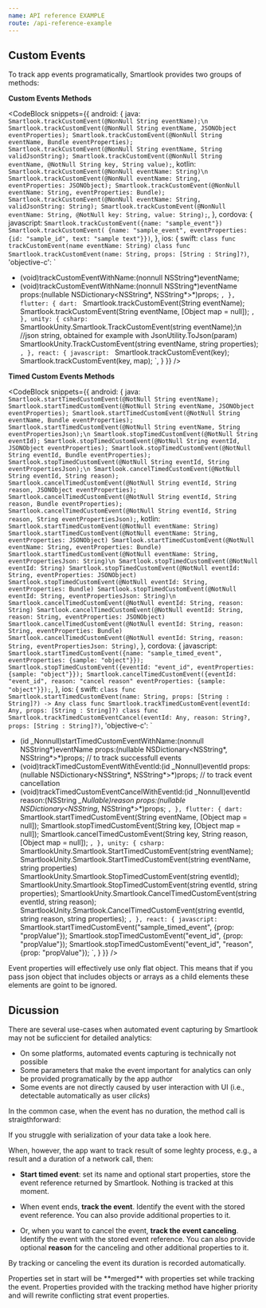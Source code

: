 ```yaml
---
name: API reference EXAMPLE
route: /api-reference-example
---
```


## Custom Events

To track app events programatically, Smartlook provides two groups of methods:

**Custom Events Methods**

<CodeBlock
  snippets={{
    android: {
      java: `
Smartlook.trackCustomEvent(@NonNull String eventName);\n 
Smartlook.trackCustomEvent(@NonNull String eventName, JSONObject eventProperties);
Smartlook.trackCustomEvent(@NonNull String eventName, Bundle eventProperties);
Smartlook.trackCustomEvent(@NonNull String eventName, String validJsonString);
Smartlook.trackCustomEvent(@NonNull String eventName, @NotNull String key, String value);
      `,
      kotlin: `
Smartlook.trackCustomEvent(@NonNull eventName: String)\n
Smartlook.trackCustomEvent(@NonNull eventName: String, eventProperties: JSONObject);
Smartlook.trackCustomEvent(@NonNull eventName: String, eventProperties: Bundle);
Smartlook.trackCustomEvent(@NonNull eventName: String, validJsonString: String);
Smartlook.trackCustomEvent(@NonNull eventName: String, @NotNull key: String, value: String);
      `,
    },
    cordova: {
      javascript: `
Smartlook.trackCustomEvent({name: "sample_event"})
Smartlook.trackCustomEvent( {name: "sample_event", eventProperties: {id: "sample_id", text: "sample text"}})
      `,
    },
    ios: {
      swift: `
class func trackCustomEvent(name eventName: String)
class func Smartlook.trackCustomEvent(name: String, props: [String : String]?)
`,
      'objective-c': `
+ (void)trackCustomEventWithName:(nonnull NSString*)eventName;
+ (void)trackCustomEventWithName:(nonnull NSString*)eventName props:(nullable NSDictionary<NSString*, NSString*>*)props;
      `,
    },
    flutter: {
    dart: `
Smartlook.trackCustomEvent(String eventName);
Smartlook.trackCustomEvent(String eventName, [Object map = null]);
`,
  },
  unity: {
    csharp: `
SmartlookUnity.Smartlook.TrackCustomEvent(string eventName);\n
//json string, obtained for example with JsonUtility.ToJson(param)
SmartlookUnity.TrackCustomEvent(string eventName, string properties);
`,
  },
  react: {
    javascript: `
Smartlook.trackCustomEvent(key);
Smartlook.trackCustomEvent(key, map);
`,
  }
  }}
/>

**Timed Custom Events Methods**

<CodeBlock
  snippets={{
    android: {
      java: `
Smartlook.startTimedCustomEvent(@NotNull String eventName);
Smartlook.startTimedCustomEvent(@NotNull String eventName, JSONObject eventProperties);
Smartlook.startTimedCustomEvent(@NotNull String eventName, Bundle eventProperties);
Smartlook.startTimedCustomEvent(@NotNull String eventName, String eventPropertiesJson);\n
Smartlook.stopTimedCustomEvent(@NotNull String eventId);
Smartlook.stopTimedCustomEvent(@NotNull String eventId, JSONObject eventProperties);
Smartlook.stopTimedCustomEvent(@NotNull String eventId, Bundle eventProperties);
Smartlook.stopTimedCustomEvent(@NotNull String eventId, String eventPropertiesJson);\n
Smartlook.cancelTimedCustomEvent(@NotNull String eventId, String reason);
Smartlook.cancelTimedCustomEvent(@NotNull String eventId, String reason, JSONObject eventProperties);
Smartlook.cancelTimedCustomEvent(@NotNull String eventId, String reason, Bundle eventProperties);
Smartlook.cancelTimedCustomEvent(@NotNull String eventId, String reason, String eventPropertiesJson);
      `,
      kotlin: `
Smartlook.startTimedCustomEvent(@NotNull eventName: String)
Smartlook.startTimedCustomEvent(@NotNull eventName: String, eventProperties: JSONObject)
Smartlook.startTimedCustomEvent(@NotNull eventName: String, eventProperties: Bundle)
Smartlook.startTimedCustomEvent(@NotNull eventName: String, eventPropertiesJson: String)\n
Smartlook.stopTimedCustomEvent(@NotNull eventId: String)
Smartlook.stopTimedCustomEvent(@NotNull eventId: String, eventProperties: JSONObject)
Smartlook.stopTimedCustomEvent(@NotNull eventId: String, eventProperties: Bundle)
Smartlook.stopTimedCustomEvent(@NotNull eventId: String, eventPropertiesJson: String)\n
Smartlook.cancelTimedCustomEvent(@NotNull eventId: String, reason: String)
Smartlook.cancelTimedCustomEvent(@NotNull eventId: String, reason: String, eventProperties: JSONObject)
Smartlook.cancelTimedCustomEvent(@NotNull eventId: String, reason: String, eventProperties: Bundle)
Smartlook.cancelTimedCustomEvent(@NotNull eventId: String, reason: String, eventPropertiesJson: String)
      `,
    },
    cordova: {
      javascript: `
Smartlook.startTimedCustomEvent({name: "sample_timed_event", eventProperties: {sample: "object"}});
Smartlook.stopTimedCustomEvent({eventId: "event_id", eventProperties: {sample: "object"}});
Smartlook.cancelTimedCustomEvent({eventId: "event_id", reason: "cancel reason" eventProperties: {sample: "object"}});
      `,
    },
    ios: {
      swift: `
class func Smartlook.startTimedCustomEvent(name: String, props: [String : String]?) -> Any
class func Smartlook.trackTimedCustomEvent(eventId: Any, props: [String : String]?)
class func Smartlook.trackTimedCustomEventCancel(eventId: Any, reason: String?, props: [String : String]?)
`,
      'objective-c': `
 + (id _Nonnull)startTimedCustomEventWithName:(nonnull NSString*)eventName props:(nullable NSDictionary<NSString*, NSString*>*)props;
 // to track successfull events
+ (void)trackTimedCustomEventWithEventId:(id _Nonnull)eventId props:(nullable NSDictionary<NSString*, NSString*>*)props;
// to track event cancellation
+ (void)trackTimedCustomEventCancelWithEventId:(id _Nonnull)eventId reason:(NSString *_Nullable)reason props:(nullable NSDictionary<NSString*, NSString*>*)props;
      `,
    },
    flutter: {
    dart: `
Smartlook.startTimedCustomEvent(String eventName, [Object map = null]);
Smartlook.stopTimedCustomEvent(String key, [Object map = null]);
Smartlook.cancelTimedCustomEvent(String key, String reason, [Object map = null]);
`,
  },
  unity: {
    csharp: `
SmartlookUnity.Smartlook.StartTimedCustomEvent(string eventName);
SmartlookUnity.Smartlook.StartTimedCustomEvent(string eventName, string properties)
SmartlookUnity.Smartlook.StopTimedCustomEvent(string eventId);
SmartlookUnity.Smartlook.StopTimedCustomEvent(string eventId, string properties);
SmartlookUnity.Smartlook.CancelTimedCustomEvent(string eventId, string reason);
SmartlookUnity.Smartlook.CancelTimedCustomEvent(string eventId, string reason, string properties);
`,
  },
  react: {
    javascript: `
Smartlook.startTimedCustomEvent("sample_timed_event", {prop: "propValue"});
Smartlook.stopTimedCustomEvent("event_id", {prop: "propValue"});
Smartlook.stopTimedCustomEvent("event_id", "reason", {prop: "propValue"});
`,
  }
  }}
/>

<Alert kind="important" visibleOn="cordova,react,flutter">
Event properties will effectively use only flat object. 
This means that if you pass json object that includes objects or arrays as a child elements these elements are goint to be ignored.
</Alert>

## Dicussion

There are several use-cases when automated event capturing by Smartlook may not be suficcient for detailed analytics: 

* On some platforms, automated events capturing is technically not possible
* Some parameters that make the event important for analytics can only be provided programatically by the app author
* Some events are not directly caused by user interaction with UI (i.e., detectable automatically as user _clicks_)

In the common case, when the event has no duration, the method call is straigthforward:

<Alert kind="example"> 
<CodeBlock
  snippets={{
    android: {
      java: `
Smartlook.trackCustomEvent("CUSTOM_EVENT", eventProperties);
      `,
      kotlin: `
Smartlook.trackCustomEvent("CUSTOM_EVENT", eventProperties:);
      `,
    },
    cordova: {
      javascript: `
Smartlook.trackCustomEvent( {name: "sample_event", eventProperties: {id: "sample_id", text: "sample text"}})
      `,
    },
    ios: {
      swift: `
Smartlook.trackCustomEvent("custom_event", props: [ "some_property" : somePropertyValue ]);\n
`,
      'objective-c': `
[Smartlook trackCustomEventWithName:@"duration_event" props:@{ @"some_property" : somePropertyValue }];
      `,
    },
  }}
/>
</Alert>

<Alert kind="note" visibleOn="android">
If you struggle with serialization of your data take a look here.
</Alert>

When, however, the app want to track result of some leghty process, e.g., a result and a duration of a network call, then:

* **Start timed event**: set its name and optional start properties, store the event reference returned by Smartlook. Nothing is tracked at this moment.

* When event ends, **track the event**. Identify the event with the stored event reference. You can also provide additional properties to it. 

* Or, when you want to cancel the event, **track the event canceling**. Identify the event with the stored event reference. You can also provide optional **reason** for the canceling and other additional properties to it. 

By tracking or canceling the event its duration is recorded automatically.

<Alert kind="example"> 
<CodeBlock
  snippets={{
    android: {
      java: `
String eventID = Smartlook.startTimedCustomEvent("duration_event");
Thread.sleep(1000); //long running operation
Smartlook.stopTimedCustomEvent(eventId);
      `,
      kotlin: `
val eventID = Smartlook.startTimedCustomEvent("duration_event")
Thread.sleep(1000) //long running operation
Smartlook.stopTimedCustomEvent(eventId)
      `,
    },
    cordova: {
      javascript: `
var eventID = Smartlook.startTimedCustomEvent({name: "duration_event"});
setTimeout(function() {
Smartlook.stopTimedCustomEvent({eventId: eventId})
}, 1000);
      `,
    },
    ios: {
      swift: `
// start event, and store its reference
let eventRef = Smartlook.startTimedCustomEvent("duration_event", props: [ "some_property" : somePropertyValue ]);\n
// some lenghty operation...\n
// event ends as expected
Smartlook.trackTimedCustomEvent(eventRef, [ "result" : success ? "success" : "failure", "some_result_rpoperty" : someResultValue ]);\n
// opetation is cancelled by user
Smartlook.trackTimedCustomEventCancel(eventId: eventRef, reason: "cancelled by user")
`,
      'objective-c': `
// start event, and store its reference
id eventRef = [Smartlook startTimedCustomEventWithName:@"duration_event" props:@{ @"some_property" : somePropertyValue }];
// some lenghty operation...\n
// event ends as expected
[Smartlook trackTimedCustomEventWithEventId:eventRef props:@{ @"result" : success ? @"success" : @"failure", @"some_result_property" : someResultValue } ];\n
// opetation is cancelled by user
[Smartlook trackTimedCustomEventCancelWithEventId:eventRef reason:@"cancelled by user" props:nil];
      `,
    },
  }}
/>
</Alert>

<Alert kind="important">
Properties set in start will be **merged** with properties set while tracking the event. Properties provided with the tracking method have higher priority and will rewrite conflicting strat event properties.
</Alert>

